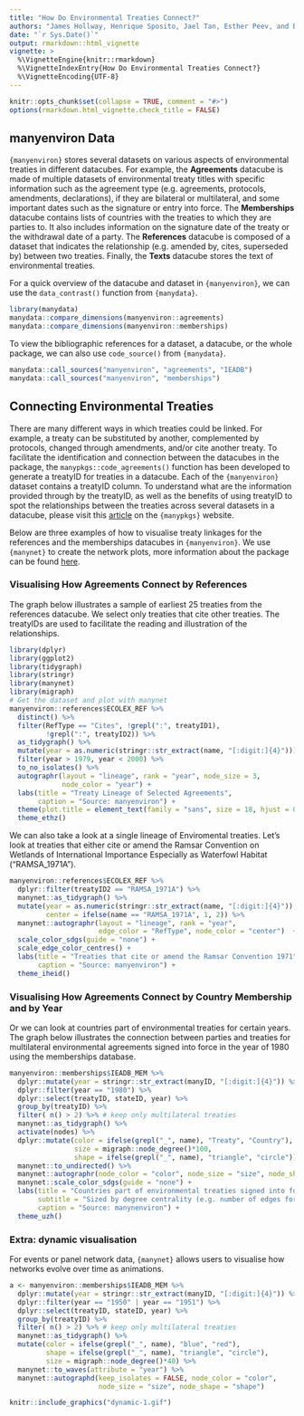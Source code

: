```yaml
---
title: "How Do Environmental Treaties Connect?"
authors: "James Hollway, Henrique Sposito, Jael Tan, Esther Peev, and Bernhard Bieri"
date: "`r Sys.Date()`"
output: rmarkdown::html_vignette
vignette: >
  %\VignetteEngine{knitr::rmarkdown}
  %\VignetteIndexEntry{How Do Environmental Treaties Connect?}
  %\VignetteEncoding{UTF-8}
---
```


```r
knitr::opts_chunk$set(collapse = TRUE, comment = "#>")
options(rmarkdown.html_vignette.check_title = FALSE)
```

## manyenviron Data

`{manyenviron}` stores several datasets on various aspects of environmental treaties in different datacubes.
For example, the **Agreements** datacube is made of multiple datasets of environmental treaty titles with
specific information such as the agreement type (e.g. agreements, protocols, amendments, declarations), if
they are bilateral or multilateral, and some important dates such as the signature or entry into force.
The **Memberships** datacube contains lists of countries with the treaties to which they are parties to. It
also includes information on the signature date of the treaty or the withdrawal date of a party.
The **References** datacube is composed of a dataset that indicates the relationship (e.g. amended by,
cites, superseded by) between two treaties. Finally, the **Texts** datacube stores the text of
environmental treaties.

For a quick overview of the datacube and dataset in `{manyenviron}`, we can use the `data_contrast()` function from `{manydata}`.

```r
library(manydata)
manydata::compare_dimensions(manyenviron::agreements)
manydata::compare_dimensions(manyenviron::memberships)
```

To view the bibliographic references for a dataset, a datacube, or the whole package, we can also use `code_source()` from `{manydata}`.

```r
manydata::call_sources("manyenviron", "agreements", "IEADB")
manydata::call_sources("manyenviron", "memberships")
```

## Connecting Environmental Treaties

There are many different ways in which treaties could be linked.
For example, a treaty can be substituted by another, complemented by protocols,
changed through amendments, and/or cite another treaty.
To facilitate the identification and connection between the datacubes in the package, the `manypkgs::code_agreements()` function has been developed to generate a treatyID for treaties in a datacube.
Each of the `{manyenviron}` dataset contains a treatyID column.
To understand what are the information provided through by the treatyID,
as well as the benefits of using treatyID to spot the relationships between the treaties across several datasets
in a datacube, please visit this [article](https://globalgov.github.io/manypkgs/articles/agreements.html)
on the `{manypkgs}` website.

Below are three examples of how to visualise treaty linkages for the references and the
memberships datacubes in `{manyenviron}`.
We use `{manynet}` to create the network plots, more information about the package can be found
[here](https://stocnet.github.io/manynet/).

### Visualising How Agreements Connect by References

The graph below illustrates a sample of earliest 25 treaties from the references datacube. We select only treaties that cite other treaties. The treatyIDs are used to facilitate the reading and illustration of the relationships.

```r
library(dplyr)
library(ggplot2)
library(tidygraph)
library(stringr)
library(manynet)
library(migraph)
# Get the dataset and plot with manynet
manyenviron::references$ECOLEX_REF %>%
  distinct() %>%
  filter(RefType == "Cites", !grepl(":", treatyID1),
         !grepl(":", treatyID2)) %>%
  as_tidygraph() %>%
  mutate(year = as.numeric(stringr::str_extract(name, "[:digit:]{4}"))) %>%
  filter(year > 1979, year < 2000) %>%
  to_no_isolates() %>%
  autographr(layout = "lineage", rank = "year", node_size = 3,
             node_color = "year") +
  labs(title = "Treaty Lineage of Selected Agreements",
       caption = "Source: manyenviron") +
  theme(plot.title = element_text(family = "sans", size = 18, hjust = 0.5)) +
  theme_ethz()
```

We can also take a look at a single lineage of Enviromental treaties.
Let's look at treaties that either cite or amend the Ramsar Convention on Wetlands of International Importance Especially as Waterfowl Habitat ("RAMSA_1971A").

```r
manyenviron::references$ECOLEX_REF %>%
  dplyr::filter(treatyID2 == "RAMSA_1971A") %>%
  manynet::as_tidygraph() %>%
  mutate(year = as.numeric(stringr::str_extract(name, "[:digit:]{4}")),
         center = ifelse(name == "RAMSA_1971A", 1, 2)) %>%
  manynet::autographr(layout = "lineage", rank = "year",
                      edge_color = "RefType", node_color = "center")  +
  scale_color_sdgs(guide = "none") +
  scale_edge_color_centres() +
  labs(title = "Treaties that cite or amend the Ramsar Convention 1971",
       caption = "Source: manyenviron") +
  theme_iheid()
```

### Visualising How Agreements Connect by Country Membership and by Year

Or we can look at countries part of environmental treaties for certain years.
The graph below illustrates the connection between parties and treaties for multilateral environmental agreements signed into force in the year of 1980 using the memberships database.

```r
manyenviron::memberships$IEADB_MEM %>%
  dplyr::mutate(year = stringr::str_extract(manyID, "[:digit:]{4}")) %>%
  dplyr::filter(year == "1980") %>%
  dplyr::select(treatyID, stateID, year) %>%
  group_by(treatyID) %>%
  filter( n() > 2) %>% # keep only multilateral treaties
  manynet::as_tidygraph() %>%
  activate(nodes) %>%
  dplyr::mutate(color = ifelse(grepl("_", name), "Treaty", "Country"),
                size = migraph::node_degree()*100,
                shape = ifelse(grepl("_", name), "triangle", "circle")) %>%
  manynet::to_undirected() %>%
  manynet::autographr(node_color = "color", node_size = "size", node_shape = "shape") +
  manynet::scale_color_sdgs(guide = "none") +
  labs(title = "Countries part of environmental treaties signed into force in 1980",
       subtitle = "Sized by degree centrality (e.g. number of edges for each node)",
       caption = "Source: manynenviron") +
  theme_uzh()
```

### Extra: dynamic visualisation

For events or panel network data, `{manynet}` allows users to visualise how networks evolve over time as animations.

```r
a <- manyenviron::memberships$IEADB_MEM %>%
  dplyr::mutate(year = stringr::str_extract(manyID, "[:digit:]{4}")) %>%
  dplyr::filter(year == "1950" | year == "1951") %>%
  dplyr::select(treatyID, stateID, year) %>%
  group_by(treatyID) %>%
  filter( n() > 2) %>% # keep only multilateral treaties
  manynet::as_tidygraph() %>%
  mutate(color = ifelse(grepl("_", name), "blue", "red"),
         shape = ifelse(grepl("_", name), "triangle", "circle"),
         size = migraph::node_degree()*40) %>%
  manynet::to_waves(attribute = "year") %>% 
  manynet::autographd(keep_isolates = FALSE, node_color = "color", 
                      node_size = "size", node_shape = "shape")
```
 
```r
knitr::include_graphics("dynamic-1.gif")
```
  